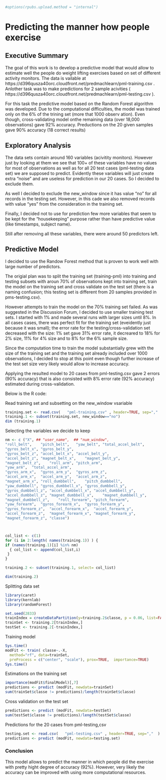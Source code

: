 ```r
#options(rpubs.upload.method = "internal")
```

# Predicting the manner how people exercise


## Executive Summary

The goal of this work is to develop a predictive model that would allow to estimate well the people do weight lifting exercises based on set of different activity monitors.  The data is vailable at https://d396qusza40orc.cloudfront.net/predmachlearn/pml-training.csv .  Anlother task was to make predictions for 2 sample acivities ( https://d396qusza40orc.cloudfront.net/predmachlearn/pml-testing.csv ).

For this task the predictive model based on the Random Forest algorithm was developed.  Due to the computational difficulties, the model was trained only on the 6% of the trining set (more that 1000 observ ation).  Even though, cross-validating model onthe remaining data (over 18,000 observations) gave 92% accuracy.  Preductions on the 20 given samples gave 90% accuracy (18 correct results)




## Exploratory Analysis


The data sets contain around 160 variables (acivitity monitors).  However just by looking at them we see that 100+ of these variables have no values for most of observations as well as for all 20 test cases (pml-testing data set) we are supposed to predict.  Evidently these variables will just create extra "noise" and are useless for prediction in our 20 cases.  So I decided to exclude them.

As well I decided to exclude the new_window since it has value "no" for all records in the testing set. However, in this cade we also removed records with value "yes" from the consideration in the training set.

Finally, I decided not to use for prediction few more variables that seem to be kept for the "housekeeping" purpose rather than have predictive value (like timestamps, subject name).

Still after removing all these variables, there were around 50 predictors left.



## Predictive Model 


I decided to use the Randow Forest method that is proven to work well with large number of predictors.

The origial plan was to split the training set (training-pml) into training and testing subsets with aroun 70% of observations kept into training set, train the model on the training set and cross validate on the test set (there is a naming confusion; this testing set is different from 20 samples provided in pms-testing.csv).


However attempts to train the model on the 70% training set failed.  As was suggested in the Discussion Forum, I decided to use smaller training test sets.  I started with 1% and made several runs with larger sizes until 8%.   In all cases cases, there was perfect fit for the training set (eveidently just because it was small); the error rate for the testing/cross-validation set decreased with the size: 1% set gave 31% error rate, it decreared to 18% for 2% size, 11% for 4% size and to 8% for the 6% sample size.  


Since the computation time to train the model substantially grew with the size of the training set and the training set already included over 1000 observations, I decided to stop at this point even though further increase of the test set size very likely would allow to increase accuracy.


Applying the resulted model to 20 cases from pml-testing.csv gave 2 errors (90% accuracy) that is also consisted with 8% error rate (92% accuracy) estimated during cross-validation.



Below is the R code:


Read training set and subsetting on the new_window vsariable

```r
training.set <- read.csv(   "pml-training.csv" , header=TRUE, sep=","  )
training.1 <- subset(training.set, new_window=="no")
dim (training.1)

```


Selecting the variables we decide to keep

```r
nm <- c ("X", ## "user_name",  ## "num_window",	
"roll_belt",	"pitch_belt",	"yaw_belt", "total_accel_belt",
"gyros_belt_x",	"gyros_belt_y",	
"gyros_belt_z",	"accel_belt_x",	"accel_belt_y",	
"accel_belt_z",	"magnet_belt_x",	"magnet_belt_y",
"magnet_belt_z",	"roll_arm",	"pitch_arm",	
"yaw_arm",	"total_accel_arm",	
"gyros_arm_x",	"gyros_arm_y",	"gyros_arm_z",	
"accel_arm_x",	"accel_arm_y",	"accel_arm_z",	
"magnet_arm_x",	"roll_dumbbell",	"pitch_dumbbell",
"yaw_dumbbell",	"gyros_dumbbell_x",	"gyros_dumbbell_y",	
"gyros_dumbbell_z",	"accel_dumbbell_x",	"accel_dumbbell_y",	
"accel_dumbbell_z",	"magnet_dumbbell_x",	"magnet_dumbbell_y",	
"magnet_dumbbell_z",	"roll_forearm",	"pitch_forearm",	
"yaw_forearm",	"gyros_forearm_x",	"gyros_forearm_y",	
"gyros_forearm_z",	"accel_forearm_x",	"accel_forearm_y",	
"accel_forearm_z",	"magnet_forearm_x",	"magnet_forearm_y",	
"magnet_forearm_z",	"classe")																																																																																																																																																																																																																																																																																																																																																																																																																																																																																																																																



col_list <- c(1)
for (i in 2:length( names(training.1)) ) {
if (names(training.1)[i] %in% nm)
  { col_list <- append(col_list,i)
 }
}

training.2 <- subset(training.1, select= col_list)  																																																																																																																																																																																																																																																																																																																																																																																																																																																																						

dim(training.2)
```



Splitting data set 

```r
library(caret)
library(kernlab)
library(randomForest)

set.seed(2833) 
trainIndex = createDataPartition(y=training.2$classe, p = 0.06, list=FALSE)
trainSet <- training.2[trainIndex,]
testSet <- training.2[-trainIndex,]

```


Training model

```r
Sys.time()
modFit <- train( classe~.-X,
  method="rf", data=trainSet,
  preProcess = c("center", "scale"), prox=TRUE,  importance=TRUE)
Sys.time()
```

Estimations on the training set



```r

importance(modFit$finalModel)[,7]
predictions <- predict (modFit, newdata=trainSet)
sum(trainSet$classe != predictions)/length(trainSet$classe)

```


Cross validation on the test set

```r
predictions <- predict (modFit, newdata=testSet)
sum(testSet$classe != predictions)/length(testSet$classe)
```


Predictions for the 20 cases from pml-testing,csv

```r
testing.set <- read.csv(   "pml-testing.csv" , header=TRUE, sep=","  )
predictions <- predict (modFit, newdata=testing.set)

```




### Conclusion


This model allows to predict the manner in which people did the exercise with pretty hight degree of accuracy (92%).  However, very likely the accuracy can be improved with using more computational resources.




